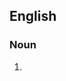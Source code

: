 {{also|kickboard}}
==English==

===Noun===
{{en-noun}}

# {{alternative spelling of|kickboard|lang=en}}